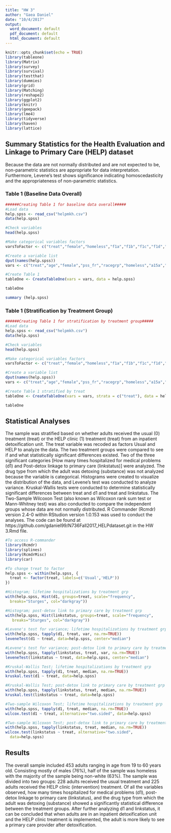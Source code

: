 ```yaml
---
title: "HW 3"
author: "Gaea Daniel"
date: "10/4/2017"
output:
  word_document: default
  pdf_document: default
  html_document: default
---
```


```r
knitr::opts_chunk$set(echo = TRUE)
library(tableone)
library(Matrix)
library(survey)
library(survival)
library(testthat)
library(dummies)
library(grid)
library(Matching)
library(reshape2)
library(ggplot2)
library(knitr)
library(geepack)
library(lme4)
library(tidyverse)
library(haven)
library(lattice)
```

## Summary Statistics for the Health Evaluation and Linkage to Primary Care (HELP) dataset

Because the data are not normally distributed and are not expected to be, non-parametric statistics are appropriate for data interpretation. Furthermore, Levene's test shows significance indicating homoscedasticity and the appropriateness of non-parametric statistics.

### Table 1 (Baseline Data Overall)
```r
######Creating Table 1 for baseline data overall#####
#Load data
help.spss <- read_csv("helpmkh.csv")
data(help.spss)

#Check variables
head(help.spss)

#Make categorical variables factors
varsToFactor <- c("treat","female","homeless","f1a","f1b","f1c","f1d","f1e","f1f","f1g","f1h","f1i","f1j","f1k","f1l","f1m","f1n","f1o","f1p","f1q","f1r","f1s","f1t","satreat","substance","drinkstatus","anysubstatus","linkstatus","g1b1")

#Create a variable list
dput(names(help.spss))
vars <- c("treat","age","female","pss_fr","racegrp","homeless","a15a","a15b","d1","e2b","g1b","i1","i2","pcs","mcs","f1a","f1b","f1c","f1d","f1e","f1f","f1g","f1h","f1i","f1j","f1k","f1l","f1m","f1n","f1o","f1p","f1q","f1r","f1s","f1t","cesd","indtot","drugrisk","sexrisk","satreat","substance","drinkstatus","daysdrink","anysubstatus","daysanysub","linkstatus","e2b1","g1b1","i11")

#Create Table 1
tableOne <- CreateTableOne(vars = vars, data = help.spss)

tableOne
```
```r
summary (help.spss)
```

### Table 1 (Stratification by Treatment Group)
```r
######Creating Table 1 for stratification by treatment group#####
#Load data
help.spss <- read_csv("helpmkh.csv")
data(help.spss)

#Check variables
head(help.spss)

#Make categorical variables factors
varsToFactor <- c("treat","female","homeless","f1a","f1b","f1c","f1d","f1e","f1f","f1g","f1h","f1i","f1j","f1k","f1l","f1m","f1n","f1o","f1p","f1q","f1r","f1s","f1t","satreat","substance","drinkstatus","anysubstatus","linkstatus","g1b1")

#Create a variable list
dput(names(help.spss))
vars <- c("treat","age","female","pss_fr","racegrp","homeless","a15a","a15b","d1","e2b","g1b","i1","i2","pcs","mcs","f1a","f1b","f1c","f1d","f1e","f1f","f1g","f1h","f1i","f1j","f1k","f1l","f1m","f1n","f1o","f1p","f1q","f1r","f1s","f1t","cesd","indtot","drugrisk","sexrisk","satreat","substance","drinkstatus","daysdrink","anysubstatus","daysanysub","linkstatus","e2b1","g1b1","i11")

#Create Table 1 stratified by treat
tableOne <- CreateTableOne(vars = vars, strata = c("treat"), data = help.spss)

tableOne
```

## Statistical Analyses

The sample was stratified based on whether adults received the usual (0) treatment (treat) or the HELP clinic (1) treatment (treat) from an inpatient detoxification unit. The treat variable was recoded as factors Usual and HELP to analyze the data. The two treatment groups were compared to see if and what statistically significant differences existed. Two of the three significant categories [How many times hospitalized for medical problems (d1) and Post-detox linkage to primary care (linkstatus)] were analyzed. The drug type from which the adult was detoxing (substance) was not analyzed because the variable is categorical. Histograms were created to visualize the distribution of the data, and Levene’s test was conducted to analyze variance. Kruskal-Wallis tests were conducted to determine statistically significant differences between treat and d1 and treat and linkstatus. The Two-Sample Wilcoxon Test (also known as Wilcoxon rank sum test or Mann-Whitney test) was also conducted to compare the independent groups whose data are not normally distributed. R Commander (Rcmdr) version 2.4-0 within RStudion version 1.0.153 was used to conduct the analyses. The code can be found at https://github.com/gdaniel99/N736Fall2017_HELPdataset.git in the HW 3.Rmd file.

```r
#To access R-commander
library(Rcmdr)
library(splines)
library(RcmdrMisc)
library(car)
```

```r
#To change treat to factor
help.spss <- within(help.spss, {
  treat <- factor(treat, labels=c('Usual','HELP'))
})
```

```r
#Histogram; lifetime hospitalizations by treatment grp
with(help.spss, Hist(d1, groups=treat, scale="frequency", 
  breaks="Sturges", col="darkgray"))
```

```r
#Histogram; post-detox link to primary care by treatment grp
with(help.spss, Hist(linkstatus, groups=treat, scale="frequency",
   breaks="Sturges", col="darkgray"))
```

```r
#Levene's test for variance; lifetime hospitalizations by treatment grp
with(help.spss, tapply(d1, treat, var, na.rm=TRUE))
leveneTest(d1 ~ treat, data=help.spss, center="median")
```

```r
#Levene's test for variance; post-detox link to primary care by treatment grp
with(help.spss, tapply(linkstatus, treat, var, na.rm=TRUE))
leveneTest(linkstatus ~ treat, data=help.spss, center="median")
```

```r
#Kruskal-Wallis Test; lifetime hospitalizations by treatment grp
with(help.spss, tapply(d1, treat, median, na.rm=TRUE))
kruskal.test(d1 ~ treat, data=help.spss)
```
```r
#Kruskal-Wallis Test; post-detox link to primary care by treatment grp
with(help.spss, tapply(linkstatus, treat, median, na.rm=TRUE))
kruskal.test(linkstatus ~ treat, data=help.spss)
```

```r
#Two-sample Wilcoxon Test; lifetime hospitalizations by treatment grp
with(help.spss, tapply(d1, treat, median, na.rm=TRUE))
wilcox.test(d1 ~ treat, alternative="two.sided", data=help.spss)
```

```r
#Two-sample Wilcoxon Test; post-detox link to primary care by treatment grp
with(help.spss, tapply(linkstatus, treat, median, na.rm=TRUE))
wilcox.test(linkstatus ~ treat, alternative="two.sided", 
  data=help.spss)
```

## Results

The overall sample included 453 adults ranging in age from 19 to 60 years old. Consisting mostly of males (76%), half of the sample was homeless with the majority of the sample being non-white (63%). The sample was divided into two groups: 228 adults received the usual treatment and 225 adults received the HELP clinic (intervention) treatment. Of all the variables observed, how many times hospitalized for medical problems (d1), post-detox linkage to primary care (linkstatus), and the drug type from which the adult was detoxing (substance) showed a significantly statistical difference between the treatment groups. After further analyzing d1 and linkstatus, it can be concluded that when adults are in an inpatient detoxification unit and the HELP clinic treatment is implemented, the adult is more likely to see a primary care provider after detoxification.
